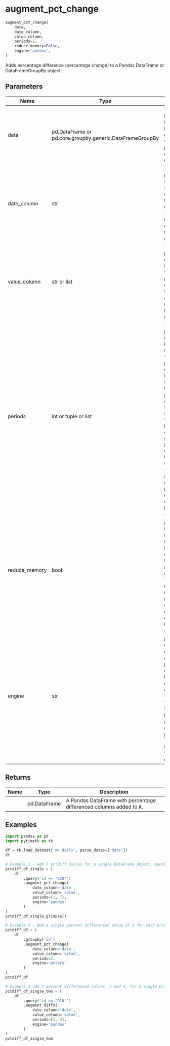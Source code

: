# augment_pct_change { #pytimetk.augment_pct_change }

```python
augment_pct_change(
    data,
    date_column,
    value_column,
    periods=1,
    reduce_memory=False,
    engine='pandas',
)
```

Adds percentage difference (percentage change) to a Pandas DataFrame or DataFrameGroupBy object.

## Parameters {.doc-section .doc-section-parameters}

| Name          | Type                                                     | Description                                                                                                                                                                                                                                                                                                                                                                                                                                                                                              | Default    |
|---------------|----------------------------------------------------------|----------------------------------------------------------------------------------------------------------------------------------------------------------------------------------------------------------------------------------------------------------------------------------------------------------------------------------------------------------------------------------------------------------------------------------------------------------------------------------------------------------|------------|
| data          | pd.DataFrame or pd.core.groupby.generic.DataFrameGroupBy | The `data` parameter is the input DataFrame or DataFrameGroupBy object  that you want to add percentage differenced columns to.                                                                                                                                                                                                                                                                                                                                                                          | _required_ |
| date_column   | str                                                      | The `date_column` parameter is a string that specifies the name of the  column in the DataFrame that contains the dates. This column will be  used to sort the data before adding the percentage differenced values.                                                                                                                                                                                                                                                                                     | _required_ |
| value_column  | str or list                                              | The `value_column` parameter is the column(s) in the DataFrame that you  want to add percentage differences values for. It can be either a single column name  (string) or a list of column names.                                                                                                                                                                                                                                                                                                       | _required_ |
| periods       | int or tuple or list                                     | The `periods` parameter is an integer, tuple, or list that specifies the  periods to shift values when percentage differencing.   - If it is an integer, the function will add that number of percentage differences    values for each column specified in the `value_column` parameter.   - If it is a tuple, it will generate percentage differences from the first to the second    value (inclusive).   - If it is a list, it will generate percentage differences based on the values in the list. | `1`        |
| reduce_memory | bool                                                     | The `reduce_memory` parameter is used to specify whether to reduce the memory usage of the DataFrame by converting int, float to smaller bytes and str to categorical data. This reduces memory for large data but may impact resolution of float and will change str to categorical. Default is True.                                                                                                                                                                                                   | `False`    |
| engine        | str                                                      | The `engine` parameter is used to specify the engine to use for  augmenting percentage differences. It can be either "pandas" or "polars".   - The default value is "pandas".  - When "polars", the function will internally use the `polars` library  for augmenting percentage diffs. This can be faster than using "pandas" for large  datasets.                                                                                                                                                      | `'pandas'` |

## Returns {.doc-section .doc-section-returns}

| Name   | Type         | Description                                                         |
|--------|--------------|---------------------------------------------------------------------|
|        | pd.DataFrame | A Pandas DataFrame with percentage differenced columns added to it. |

## Examples {.doc-section .doc-section-examples}

```python
import pandas as pd
import pytimetk as tk

df = tk.load_dataset('m4_daily', parse_dates=['date'])
df
```

```python
# Example 1 - Add 7 pctdiff values for a single DataFrame object, pandas engine
pctdiff_df_single = (
    df 
        .query('id == "D10"')
        .augment_pct_change(
            date_column='date',
            value_column='value',
            periods=(1, 7),
            engine='pandas'
        )
)
pctdiff_df_single.glimpse()
```

```python
# Example 2 - Add a single percent differenced value of 2 for each GroupBy object, polars engine
pctdiff_df = (
    df 
        .groupby('id')
        .augment_pct_change(
            date_column='date',
            value_column='value',
            periods=2,
            engine='polars'
        )
)
pctdiff_df
```

```python
# Example 3 add 2 percent differenced values, 2 and 4, for a single DataFrame object, pandas engine
pctdiff_df_single_two = (
    df 
        .query('id == "D10"')
        .augment_diffs(
            date_column='date',
            value_column='value',
            periods=[2, 4],
            engine='pandas'
        )
)
pctdiff_df_single_two
```